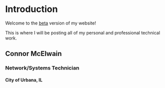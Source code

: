 # Introduction
 
Welcome to the [beta](https://beta.mcelwain.me/) version of my website!

This is where I will be posting all of my personal and professional technical work.

## Connor McElwain
### Network/Systems Technician
#### City of Urbana, IL